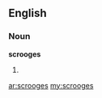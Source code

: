 ==English==

===Noun===
'''scrooges'''

# {{plural of|[[scrooge]]}}

[[ar:scrooges]]
[[my:scrooges]]